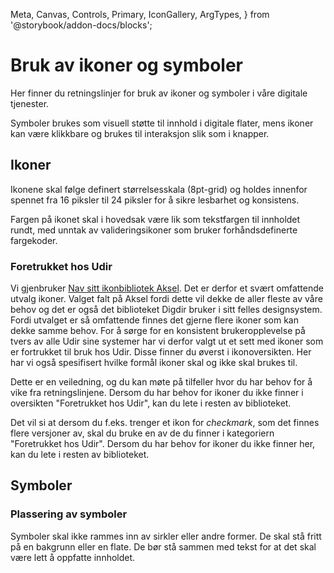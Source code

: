   Meta,
  Canvas,
  Controls,
  Primary,
  IconGallery,
  ArgTypes,
} from '@storybook/addon-docs/blocks';

<Meta title="Ikoner og symboler/Retningslinjer" />

# Bruk av ikoner og symboler

Her finner du retningslinjer for bruk av ikoner og symboler i våre digitale tjenester.

Symboler brukes som visuell støtte til innhold i digitale flater, mens ikoner kan være klikkbare og brukes til interaksjon slik som i knapper.

<SymbolEx2 />

## Ikoner

Ikonene skal følge definert størrelsesskala (8pt-grid) og holdes innenfor spennet fra 16 piksler til 24 piksler for å sikre lesbarhet og konsistens.

Fargen på ikonet skal i hovedsak være lik som tekstfargen til innholdet rundt, med unntak av valideringsikoner som bruker forhåndsdefinerte fargekoder.

### Foretrukket hos Udir

Vi gjenbruker [Nav sitt ikonbibliotek Aksel](https://aksel.nav.no/komponenter/ikoner). Det er derfor et svært omfattende utvalg ikoner. Valget falt på Aksel fordi dette vil dekke de aller fleste av våre behov og det er også det biblioteket Digdir bruker i sitt felles designsystem. Fordi utvalget er så omfattende finnes det gjerne flere ikoner som kan dekke samme behov. For å sørge for en konsistent brukeropplevelse på tvers av alle Udir sine systemer har vi derfor valgt ut et sett med ikoner som er fortrukket til bruk hos Udir. Disse finner du øverst i ikonoversikten. Her har vi også spesifisert hvilke formål ikoner skal og ikke skal brukes til.

Dette er en veiledning, og du kan møte på tilfeller hvor du har behov for å vike fra retningslinjene. Dersom du har behov for ikoner du ikke finner i oversikten "Foretrukket hos Udir", kan du lete i resten av biblioteket.

Det vil si at dersom du f.eks. trenger et ikon for _checkmark_, som det finnes flere versjoner av, skal du bruke en av de du finner i kategoriern "Foretrukket hos Udir". Dersom du har behov for ikoner du ikke finner her, kan du lete i resten av biblioteket.

<IconEx1 />

## Symboler

### Plassering av symboler

Symboler skal ikke rammes inn av sirkler eller andre former. De skal stå fritt på en bakgrunn eller en flate. De bør stå sammen med tekst for at det skal være lett å oppfatte innholdet.

<SymbolEx3 />
